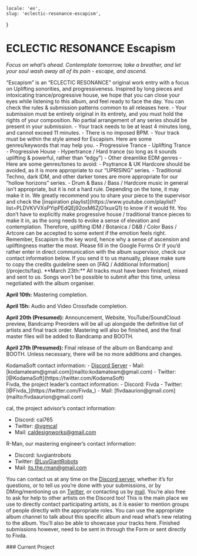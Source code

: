     locale: 'en',
    slug: 'eclectic-resonance-escapism',
}

# ECLECTIC RESONANCE Escapism

*Focus on what’s ahead. Contemplate tomorrow, take a breather, and let your soul wash away all of its pain - escape, and ascend.*

<WrappableParagraph title="Presentation">
“Escapism” is an “ECLECTIC RESONANCE” original work entry with a focus on Uplifting sonorities, and progressiveness. Inspired by long pieces and intoxicating trance/progressive house, we hope that you can close your eyes while listening to this album, and feel ready to face the day.
</WrappableParagraph>

<WrappableParagraph title="General KodamaSounds Specific Rules">
    <CtaButton link='/projects/faq' icon='book'>
        <span>You can check the rules & submission patterns common to all releases here.</span>
    </CtaButton>
</WrappableParagraph>

<WrappableParagraph title="Escapism Specific Music Rules">
- Your submission must be entirely original in its entirety, and you must hold the rights of your composition. No partial arrangement of any series should be present in your submission.
- Your track needs to be at least 4 minutes long, and cannot exceed 11 minutes.
- There is no imposed BPM.
- Your track must be within the style aimed for Escapism. Here are some genres/keywords that may help you.
    - Progressive Trance
    - Uplifting Trance
    - Progressive House
    - Hypertrance / Hard trance (so long as it sounds uplifting & powerful, rather than “edgy”)
    - Other dreamlike EDM genres
- Here are some genres/tones to avoid:
    - Psytrance & UK Hardcore should be avoided, as it is more appropriate to our “UPRISING” series.
    - Traditional Techno, dark IDM, and other darker tones are more appropriate for our “hollow horizons” series.
- Drum & Bass / Bass / Hardcore music in general isn’t appropriate, but it is not a hard rule. Depending on the tone, it may make it in. We greatly recommend you to share your piece to the supervisor and check the [inspiration playlist](https://www.youtube.com/playlist?list=PLDVKVVXsPYipPEdQEj92oxM6ZjO1xuxQ1) to know if it would fit. You don’t have to explicitly make progressive house / traditional trance pieces to make it in, as the song needs to evoke a sense of elevation and contemplation. Therefore, uplifting IDM / Botanica / D&B / Color Bass / Artcore can be accepted to some extent if the emotion feels right. Remember, Escapism is the key word, hence why a sense of ascension and upliftingness matter the most.

</WrappableParagraph>

<WrappableParagraph title="Track Submission">
<CtaButton link='https://forms.gle/YciTS1AnzikkpBnp9' icon='envelope'>
    <span>Please fill in the Google Forms</span>
</CtaButton>
Or if you’d rather enter in direct communication with the album supervisor, check our contact information below. If you send it to us manually, please make sure to copy the credits guideline seen on [FAQ / Additional Information](/projects/faq).
</WrappableParagraph>

<WrappableParagraph title="Deadlines">
**March 23th:** All tracks must have been finished, mixed and sent to us. Songs won’t be possible to submit after this time, unless negotiated with the album organiser.

**April 10th:** Mastering completion.

**April 15h:** Audio and Video Crossfade completion.

**April 20th (Presumed):** Announcement, Website, YouTube/SoundCloud preview, Bandcamp Preorders will be all up alongside the definitive list of artists and final track order. Mastering will also be finished, and the final master files will be added to Bandcamp and BOOTH.

**April 27th (Presumed):** Final release of the album on Bandcamp and BOOTH. Unless necessary, there will be no more additions and changes.
</WrappableParagraph>

<WrappableParagraph title="Contact (Questions / Submissions)">
KodamaSoft contact information:
- <a href="/discord">Discord Server</a> 
- Mail: [kodamateam@gmail.com](mailto:kodamateam@gmail.com)
- Twitter: [@KodamaSoft](https://twitter.com/KodamaSoft)

<br/>
Fivda, the project leader’s contact information:
- Discord: Fivda
- Twitter: [@Fivda_](https://twitter.com/Fivda_)
- Mail: [fivdaaurion@gmail.com](mailto:fivdaaurion@gmail.com)

cal, the project advisor’s contact information:
- Discord: cal765
- Twitter: [@vgmcal](https://twitter.com/vgmcal)
- Mail: [caldesignworks@gmail.com](mailto:caldesignworks@gmail.com)

R-Man, our mastering engineer’s contact information:
- Discord: luvgiantrobots
- Twitter: [@LuvGiantRobots](https://twitter.com/LuvGiantRobots)
- Mail: [its.the.rman@gmail.com](mailto:its.the.rman@gmail.com)

You can contact us at any time on the <a href="/discord">Discord server</a>, whether it’s for questions, or to tell us you’re done with your submissions, or by DMing/mentioning us on [Twitter](https://twitter.com/KodamaSoft), or contacting us by [mail](mailto:kodamateam@gmail.com). You’re also free to ask for help to other artists on the Discord too! This is the main place we use to directly contact participating artists, as it is easier to mention groups of people directly with the appropriate roles. You can use the appropriate album channel to talk about this specific album and read what’s new relating to the album. You’ll also be able to showcase your tracks here. Finished submissions however, need to be sent in through the Form or sent directly to Fivda.
</WrappableParagraph>

<WrappableParagraph title="Releases Information">
### Current Project
<ProjectInformation slug="eclectic-resonance-escapism"/>
</WrappableParagraph>